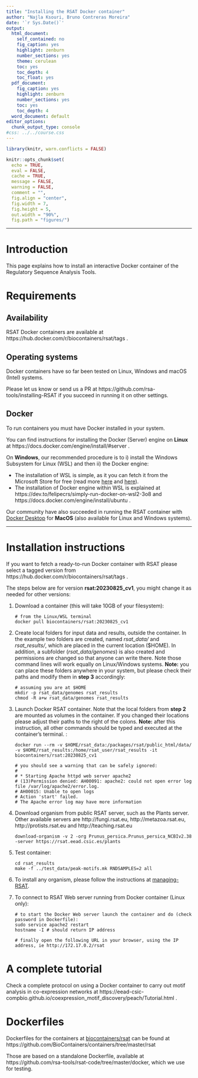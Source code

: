 ```yaml
---
title: "Installing the RSAT Docker container"
author: "Najla Ksouri, Bruno Contreras Moreira"
date: '`r Sys.Date()`'
output:
  html_document:
    self_contained: no
    fig_caption: yes
    highlight: zenburn
    number_sections: yes
    theme: cerulean
    toc: yes
    toc_depth: 4
    toc_float: yes
  pdf_document:
    fig_caption: yes
    highlight: zenburn
    number_sections: yes
    toc: yes
    toc_depth: 4
  word_document: default
editor_options: 
  chunk_output_type: console
#css: ../../course.css
---
```



```r
library(knitr, warn.conflicts = FALSE)

knitr::opts_chunk$set(
  echo = TRUE, 
  eval = FALSE, 
  cache = TRUE, 
  message = FALSE, 
  warning = FALSE, 
  comment = "",  
  fig.align = "center",
  fig.width = 7, 
  fig.height = 5,
  out.width = "90%",
  fig.path = "figures/")
```

****************************************************************
# Introduction

This page explains how to install an interactive Docker container of the Regulatory Sequence Analysis Tools. 

# Requirements

## Availability

RSAT Docker containers are available at https://hub.docker.com/r/biocontainers/rsat/tags .

## Operating systems

Docker containers have so far been tested on Linux, Windows and macOS (Intel) systems. 

Please let us know or send us a PR at https://github.com/rsa-tools/installing-RSAT if you succeed in running it on other settings.

## Docker 

To run containers you must have Docker installed in your system. 

You can find instructions for installing the Docker (Server) engine on **Linux** at https://docs.docker.com/engine/install/#server .

On **Windows**, our recommended procedure is to i) install the Windows Subsystem for Linux (WSL) and then ii) the Docker engine:

 * The installation of WSL is simple, as it you can fetch it from the Microsoft Store for free (read more [here](https://learn.microsoft.com/en-us/windows/wsl/install) and 
[here](https://devblogs.microsoft.com/commandline/the-windows-subsystem-for-linux-in-the-microsoft-store-is-now-generally-available-on-windows-10-and-11/)).
 * The installation of Docker engine within WSL is explained at https://dev.to/felipecrs/simply-run-docker-on-wsl2-3o8 and https://docs.docker.com/engine/install/ubuntu .

Our community have also succeeded in running the RSAT container with [Docker Desktop](https://www.docker.com/products/docker-desktop)
for **MacOS** (also available for Linux and Windows systems).

<!--
$> docker -v
Docker version 24.0.2, build cb74dfc

$> system_profiler SPSoftwareDataType SPHardwareDataType
Software:
    System Software Overview:
      System Version: macOS 11.7.2 (20G1020)
      Kernel Version: Darwin 20.6.0
      Boot Volume: Macintosh HD
      Secure Virtual Memory: Enabled
-->

<!--
**Note:** see [instructions](https://stackoverflow.com/questions/61530874/docker-how-do-i-add-myself-to-the-docker-users-group-on-windows) to add your Windows user to the 'docker-users' group, you will need admin privileges. -->

****************************************************************

# Installation instructions

If you want to fetch a ready-to-run Docker container with RSAT please select a tagged version from https://hub.docker.com/r/biocontainers/rsat/tags . 

The steps below are for version **rsat:20230825_cv1**, you might change it as needed for other versions:

 1. Download a container (this will take 10GB of your filesystem):

        # from the Linux/WSL terminal
        docker pull biocontainers/rsat:20230825_cv1
        
    <!--This can also be done from the Docker Desktop app, as shown in the figure:
    ![](./DockerDesktopWindows.png) -->
        

 2. Create local folders for input data and results, outside the container. In the example two folders are created, named *rsat_data/* and *rsat_results/*, which are placed in the current location ($HOME). In addition, a subfolder (*rsat_data/genomes*) is also created and permissions are changed so that anyone can write there. Note those command lines will work equally on Linux/Windows systems. **Note:** you can place these folders anywhere in your system, but please check their paths and modify them in **step 3** accordingly:
 
        # assuming you are at $HOME 
        mkdir -p rsat_data/genomes rsat_results
        chmod -R a+w rsat_data/genomes rsat_results

 3. Launch Docker RSAT container. Note that the local folders from **step 2** are mounted as volumes in the container. If you changed their locations please adjust their paths to the right of the colons. **Note:** after this instruction, all other commands should be typed and executed at the container's terminal. :

        docker run --rm -v $HOME/rsat_data:/packages/rsat/public_html/data/ -v $HOME/rsat_results:/home/rsat_user/rsat_results -it biocontainers/rsat:20230825_cv1
        
        # you should see a warning that can be safely ignored: 
        #
        # * Starting Apache httpd web server apache2
        # (13)Permission denied: AH00091: apache2: could not open error log file /var/log/apache2/error.log.
        # AH00015: Unable to open logs
        # Action 'start' failed.
        # The Apache error log may have more information


 4. Download organism from public RSAT server, such as the Plants server. Other available servers are http://fungi.rsat.eu, http://metazoa.rsat.eu, http://protists.rsat.eu and http://teaching.rsat.eu

        download-organism -v 2 -org Prunus_persica.Prunus_persica_NCBIv2.38 -server https://rsat.eead.csic.es/plants

 5. Test container:

        cd rsat_results 
        make -f ../test_data/peak-motifs.mk RNDSAMPLES=2 all

 6. To install any organism, please follow the instructions at [managing-RSAT](https://rsa-tools.github.io/managing-RSAT/genome_installation/install_organisms_FASTA_GTF.html).

 7. To connect to RSAT Web server running from Docker container (Linux only): 

        # to start the Docker Web server launch the container and do (check password in Dockerfile):
        sudo service apache2 restart
        hostname -I # should return IP address

        # finally open the following URL in your browser, using the IP address, ie http://172.17.0.2/rsat
 
 

# A complete tutorial

Check a complete protocol on using a Docker container to carry out motif analysis in co-expression networks at https://eead-csic-compbio.github.io/coexpression_motif_discovery/peach/Tutorial.html .


# Dockerfiles

Dockerfiles for the containers at [biocontainers/rsat](https://hub.docker.com/r/biocontainers/rsat) 
can be found at https://github.com/BioContainers/containers/tree/master/rsat

Those are based on a standalone Dockerfile, available at https://github.com/rsa-tools/rsat-code/tree/master/docker, which we use for testing.

